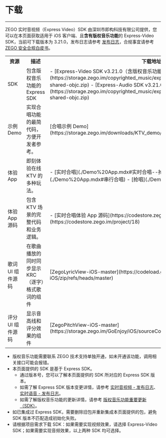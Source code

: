 # 下载

- - -

ZEGO 实时音视频（Express Video）SDK 由深圳市即构科技有限公司提供，您可以在本页面获取适用于 iOS 客户端、且**含有版权音乐功能**的 Express-Video SDK，当前可下载版本为 3.21.0，发布日志请参考 [发布日志](./Introduction/Release%20Notes.mdx)，合规事宜请参考 [ZEGO 安全合规白皮书](https://doc-zh.zego.im/policies-and-agreements/zego-security-and-compliance-white-paper)。

<table>
  
<tbody><tr>
<th>资源</th>
<th>描述</th>
<th>下载地址</th>
<th>相关文档</th>
</tr>
<tr>
<td>
SDK
</td>
<td>
包含版权音乐功能的 Express SDK
</td>
<td>
- [Express-Video SDK v3.21.0（含版权音乐功能）](https://storage.zego.im/copyrighted_music/express/video/ZegoExpressVideo-ios-shared-objc.zip)
- [Express-Audio SDK v3.21.0（含版权音乐功能）](https://storage.zego.im/copyrighted_music/express/audio/ZegoExpressAudio-ios-shared-objc.zip)
</td>
<td>
- [集成 SDK - 实时音视频](./Quick%20Starts/Integrate%20the%20SDK/Express%20Video.mdx)
- [集成 SDK - 实时语音](./Quick%20Starts/Integrate%20the%20SDK/Express%20Voice.mdx)&nbsp;
</td>
</tr>
<tr>
<td>示例 Demo</td>
<td>实现合唱功能的最简代码，方便开发者参考。</td>
<td>[合唱示例 Demo](https://storage.zego.im/downloads/KTV_demo/KTVChorusDemo_Express_iOS.zip)</td>
<td>[合唱示例 Demo 运行指引](./Quick%20Starts/Run%20the%20Chorus%20Sample%20Code.mdx)</td>
</tr>
<tr>
<td>
体验 App
</td>
<td>
即刻体验在线 KTV 的多种玩法。&nbsp;
</td>
<td>
- [实时合唱](./Demo%20App.mdx#实时合唱--抢唱)
- [串行合唱](./Demo%20App.mdx#串行合唱)
- [抢唱](./Demo%20App.mdx#实时合唱--抢唱)
</td>
<td>-</td>
</tr>
<tr>
<td>
体验 App 源码
</td>
<td>
包含 KTV 场景的完整代码和业务逻辑。
</td>
<td>
- [实时合唱体验 App 源码](https://codestore.zego.im/project/16)
- [抢唱体验 App 源码](https://codestore.zego.im/project/18)
</td>
<td>
- [实时合唱体验 App 源码运行指引](./Quick%20Starts/Run%20the%20Demo%20App%20Source%20Code/Real%20Time%20Chorus.mdx)
- [抢唱体验 App 源码运行指引](./Quick%20Starts/Run%20the%20Demo%20App%20Source%20Code/Grab%20the%20Mic.mdx)
</td>
</tr>
<tr>
<td>歌词 UI 组件源码</td>
<td>在歌曲播放的同时同步显示 KRC（逐字）格式歌词的组件</td>
<td>[ZegoLyricView-iOS-master](https://codeload.github.com/zegoim/ZegoLyricView-iOS/zip/refs/heads/master)</td>
<td>[歌词组件](./ZEGO%20Content%20Center/Lyrics%20Display%20Component.mdx)</td>
</tr>
<tr>
<td>评分 UI 组件源码</td>
<td>显示音高线和评分效果的组件</td>
<td>[ZegoPitchView-iOS-master](https://storage.zego.im/GoEnjoy/iOS/sourceCode/GoKTVChorus_iOS_Sourcecode.zip)</td>
<td>[评分组件](./ZEGO%20Content%20Center/Scoring%20Component.mdx)</td>
</tr>
</tbody></table>

<Note title="Note">

- 版权音乐功能需要联系 ZEGO 技术支持单独开通，如未开通该功能，调用相关接口可能会报错。
- 本页面提供的 SDK 是基于 Express SDK。
    - 通过版本号，您可以了解本页面提供的 SDK 所对应的 Express SDK 版本。
    - 如需了解 Express SDK 版本变更详情，请参考 [实时音视频 - 发布日志](https://doc-zh.zego.im/article/12540)、[实时语音 - 发布日志](https://doc-zh.zego.im/article/12579)。
    - 如需了解版权音乐功能的更新详情，请参考 [版权音乐功能重要更新（SDK）](https://doc-zh.zego.im/article/16805)。
- 如已集成过 Express SDK，需要删除旧包并重新集成本页面提供的包，避免 SDK 版本不匹配造成初始化失败。
- 请根据项目需求下载 SDK：如果需要实现视频效果，请选择 Express-Video SDK；如果需要实现音频效果，以上两种 SDK 均可选择。 
</Note>
